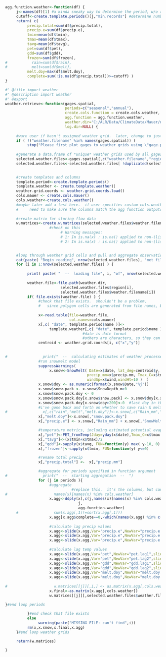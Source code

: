 ```r
agg.function.weather<-function(df) {
     j<-names(df)[1] #a kinda sneaky way to determine the period, w/o requiring it to be passed as parameter, so only one paramter is needed
     cutoff<-create.template.periods()[j,"min.records"] #determine number of records for this periods to be considered "complete"
     return( c(
          precip.total=sum(df$precip.total),
          precip.e=sum(df$precip.e),
          tmin=mean(df$tmin),
          tmax=mean(df$tmax),
          tavg=mean(df$tavg),
          pet=sum(df$pet),
          gdd=sum(df$gdd),
          frozen=sum(df$frozen),
#           rain=sum(df$rain),
#           melt=sum(df$melt),
          melt.doy=max(df$melt.doy),
          complete=sum(!is.na(df$precip.total))>=cutoff) )
}

```


```r
#' @title import weather 
#' @description import weather
#' @export
weather.retrieve<-function(gages.spatial, 
                           periods=c("seasonal","annual"),
                           create.cols.function = create.cols.weather,
                           agg.function = agg.function.weather,
                           weather.dir="C:/ALR/Data/ClimateData/Mauer/daily",
                           log.dir=NULL) {
     
     #warn user if hasn't assigned weather grid.  later, change to just call function to assign weather grid if it hasn't been done already
     if ( !("weather.filename" %in% names(gages.spatial)) )
          stop("Please first plot gages to weather grids using \"gage.place.weather.grid\" ")
     
     #generate a data.frame of *unique* weather grids used by all gages
     selected.weather.files<-gages.spatial[,c("weather.filename","region")]
     selected.weather.files<-selected.weather.files[ !duplicated(selected.weather.files$weather.filename), ]

     
     #create templates and columns 
     template.period<-create.template.periods()
     template.weather <- create.template.weather()
     weather.grid.coords <- weather.grid.coords.load()
     cols.mauer <- create.cols.mauer()
     cols.weather<-create.cols.weather()
     #maybe later add a test here.  if user specifies custom cols.weather and agg.function, 
     #     need to make sure the columns match the agg function outputs
     
     #create matrix for storing flow data
     w.matrices<-create.w.matrices(selected.weather.files$weather.filename, periods=periods)
                    #check on this
                         # Warning messages:
                         # 1: In is.na(x) : is.na() applied to non-(list or vector) of type 'NULL'
                         # 2: In is.na(x) : is.na() applied to non-(list or vector) of type 'NULL'
     

     #loop through weather grid cells and pull and aggregate observation records
     cat(paste( "Begin reading", nrow(selected.weather.files), "met files...\r" ))
     for (i in 1:nrow(selected.weather.files) ) {
     
          print( paste( "  --  loading file", i, "of", nrow(selected.weather.files), "  --  \r" ))
          
          weather.file<-file.path(weather.dir, 
                         selected.weather.files$region[i],
                         selected.weather.files$weather.filename[i])
          if( file.exists(weather.file) ) { 
               #check that file exists.  shouldn't be a problem, 
               #   since polygon cells are generated from file names, but just want to make sure
               
               x<-read.table(file=weather.file,
                             col.names=cols.mauer)
               x[,c( "date", template.period$name )]<- 
                    template.weather[,c( "date", template.period$name )]
                                   #date is date format  
                                   #others are characters, so they can be used as col names
               centroid <- weather.grid.coords[i, c("x","y")]
               
               
#                print("  --  calculating estimates of weather processes --  ")
               #run snowmelt model
               suppressWarnings(
                    x.snow<-SnowMelt( Date=x$date, lat_deg=centroid$y,
                                     precip_mm=x$precip.mm, Tmax_C=x$tmax, Tmin_C=x$tmin,
                                     windSp=x$wind,windHt=10 )  )
               x.snow$doy <- as.numeric(format(x.snow$Date,"%j"))
               x.snow$snow.pack <- x.snow$SnowDepth_m>0
               x.snow$snow.pack.doy <- 0
               x.snow$snow.pack.doy[x.snow$snow.pack] <- x.snow$doy[x.snow$snow.pack]
               x.snow$snow.pack.doy[x.snow$doy>200]<-0  #last day in the *spring* for which there is some snow pack
               #i've gone back and forth on whether to save rain & melt, or just effective precip
#                x[,c("rain","melt","melt.doy")]<-x.snow[,c("Rain_mm","SnowMelt_mm", "snow.pack.doy")]
               x[,"melt.doy"]<-x.snow[,"snow.pack.doy"]
               x[,"precip.e"] <- x.snow[,"Rain_mm"] + x.snow[,"SnowMelt_mm"]

               #temperature metrics, including estimated potential evapotranspiration and gdd
               x[,"pet"]<-PET_fromTemp(Jday=yday(x$date),Tmax_C=x$tmax ,Tmin_C=x$tmin, lat_radians=centroid$y*pi/180)
               x[,"tavg"]<-(x$tmin+x$tmax)/2
               x[,"gdd"]<-sapply(x$tavg, FUN=function(y) max( y-10, 0) )
               x[,"frozen"]<-sapply(x$tmin, FUN=function(y) y<=0)

               #rename total precip
               x[,"precip.total"] <-  x[,"precip.mm"]

               #aggregate for periods specified in function argument
#                print("  --  starting aggregation  --  ")
               for (j in periods ){ 
                    #aggregate
                              #replace this.  it's the columns, but can't use cols template, because doesn't include lags...
#                     names(x)[names(x) %in% cols.weather]
                    x.agg<-ddply(x[,c(j,names(x)[names(x) %in% cols.weather])],
                                 j, 
                                 agg.function.weather)
     #                sum(x.agg[,1]!=sort(x.agg[,1]))
                    x.agg[x.agg$complete==0,-which(names(x.agg) %in% c(j,"complete"))]<-NA 
     
                    #calculate lag precip values
                    x.agg<-slide(x.agg,Var="precip.e",NewVar="precip.e.lag1",slideBy=-1,reminder=F)
                    x.agg<-slide(x.agg,Var="precip.e",NewVar="precip.e.lag2",slideBy=-2,reminder=F)
                    x.agg<-slide(x.agg,Var="precip.e",NewVar="precip.e.lag3",slideBy=-3,reminder=F) #not really used, but might as well calculate it just in case
                    
                    #calculate lag temp values
                    x.agg<-slide(x.agg,Var="pet",NewVar="pet.lag1",slideBy=-1,reminder=F)
                    x.agg<-slide(x.agg,Var="pet",NewVar="pet.lag2",slideBy=-2,reminder=F)
                    x.agg<-slide(x.agg,Var="gdd",NewVar="gdd.lag1",slideBy=-1,reminder=F)
                    x.agg<-slide(x.agg,Var="gdd",NewVar="gdd.lag2",slideBy=-2,reminder=F)
                    x.agg<-slide(x.agg,Var="melt.doy",NewVar="melt.doy.lag1",slideBy=-1,reminder=F)
                    x.agg<-slide(x.agg,Var="melt.doy",NewVar="melt.doy.lag2",slideBy=-2,reminder=F)
     
#                     w.matrices[[j]][,i,] <- as.matrix(x.agg[,cols.weather])
                    x.final<-as.matrix(x.agg[,cols.weather])
                    w.matrices[[j]][,selected.weather.files$weather.filename[i],]<-x.final

}#end loop periods
               
          }#end check that file exists
          else
               warning(paste("MISSING FILE: can't find",i))
          rm(x,x.snow,x.final,x.agg)
     }#end loop weather grids

     return(w.matrices)

}


```


